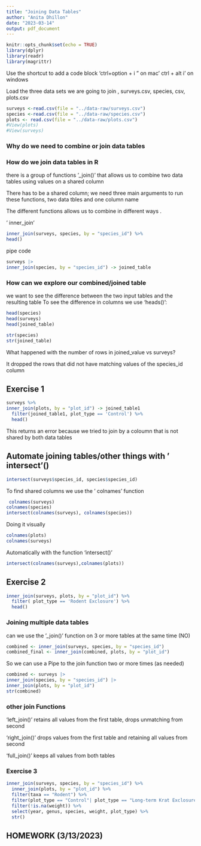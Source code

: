 ```yaml
---
title: "Joining Data Tables"
author: "Anita Dhillon"
date: "2023-03-14"
output: pdf_document
---
```


```r
knitr::opts_chunk$set(echo = TRUE)
library(dplyr)
library(readr)
library(magrittr)

```

Use the shortcut to add a code block 'ctrl+option + i " on mac ' ctrl + alt i' on windows

Load the three data sets we are going to join , surveys.csv, species, csv, plots.csv 
```r
surveys <-read.csv(file = "../data-raw/surveys.csv")
species <-read.csv(file = "../data-raw/species.csv")
plots <- read.csv(file = "../data-raw/plots.csv")
#View(plots)
#View(surveys)
```

### Why do we need to combine or join data tables 


### How do we join data tables in R
there is a group of functions '_join()' that allows us to combine two data tables using values on a shared column 

There has to be a shared column; we need three main arguments to run these functions, two data tbles and one column name

The different functions allows us to combine in different ways .

' inner_join' 

```r
inner_join(surveys, species, by = "species_id") %>% 
head()
```

pipe code 

```r
surveys |>
inner_join(species, by = "species_id") -> joined_table
```

### How can we explore our combined/joined table 

we want to see the difference between the two input tables and the resulting table
To see the difference in columns we use 'heads()': 

```r
head(species)
head(surveys)
head(joined_table)
```

```r
str(species)
str(joined_table)
```

What happened with the number of rows in joined_value vs surveys?

It dropped the rows that did not have matching values of the species_id column 

## Exercise 1

```r
surveys %>% 
inner_join(plots, by = "plot_id") -> joined_table1
  filter(joined_table1, plot_type == 'Control') %>% 
  head()

```

This returns an error because we tried to join by a coloumn that is not shared by both data tables 

## Automate joining tables/other things with ' intersect'()

```r
intersect(surveys$species_id, species$species_id)
```

To find shared columns we use the ' colnames' function 

```r
 colnames(surveys)
colnames(species)
intersect(colnames(surveys), colnames(species))
```

Doing it visually 
```r
colnames(plots)
colnames(surveys)
```

Automatically with the function 'intersect()'
```r
intersect(colnames(surveys),colnames(plots))

```

## Exercise 2

```r
inner_join(surveys, plots, by = "plot_id") %>% 
  filter( plot_type == 'Rodent Exclosure') %>% 
  head()

```


### Joining multiple data tables

can we use the '_join()' function on 3 or more tables at the same time (NO)

```r
combined <- inner_join(surveys, species, by = "species_id")
combined_final <- inner_join(combined, plots, by = "plot_id")
```

So we can use a Pipe to the join function two or more times (as needed)
```r
combined <- surveys |>
inner_join(species, by = "species_id") |>
inner_join(plots, by = "plot_id")
str(combined)
```


### other join Functions 

'left_join()' retains all values from the first table, drops unmatching from second

'right_join()' drops values from the first table and retaining all values from second

'full_join()' keeps all values from both tables



### Exercise 3

```r
inner_join(surveys, species, by = "species_id") %>% 
  inner_join(plots, by = "plot_id") %>% 
  filter(taxa == "Rodent") %>% 
  filter(plot_type == "Control"| plot_type == "Long-term Krat Exclosure") %>% 
  filter(!is.na(weight)) %>% 
  select(year, genus, species, weight, plot_type) %>% 
  str()
```



## HOMEWORK (3/13/2023)

```r

```







